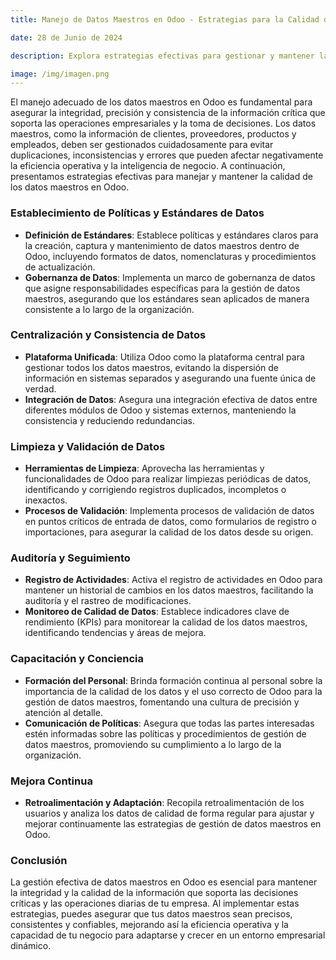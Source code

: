 ```yaml
---
title: Manejo de Datos Maestros en Odoo - Estrategias para la Calidad de Datos

date: 28 de Junio de 2024

description: Explora estrategias efectivas para gestionar y mantener la calidad de los datos maestros en Odoo, asegurando la integridad, precisión y consistencia de la información crítica para la toma de decisiones y operaciones empresariales eficientes.

image: /img/imagen.png
---
```


El manejo adecuado de los datos maestros en Odoo es fundamental para asegurar la integridad, precisión y consistencia de la información crítica que soporta las operaciones empresariales y la toma de decisiones. Los datos maestros, como la información de clientes, proveedores, productos y empleados, deben ser gestionados cuidadosamente para evitar duplicaciones, inconsistencias y errores que pueden afectar negativamente la eficiencia operativa y la inteligencia de negocio. A continuación, presentamos estrategias efectivas para manejar y mantener la calidad de los datos maestros en Odoo.

### **Establecimiento de Políticas y Estándares de Datos**

- **Definición de Estándares**: Establece políticas y estándares claros para la creación, captura y mantenimiento de datos maestros dentro de Odoo, incluyendo formatos de datos, nomenclaturas y procedimientos de actualización.
- **Gobernanza de Datos**: Implementa un marco de gobernanza de datos que asigne responsabilidades específicas para la gestión de datos maestros, asegurando que los estándares sean aplicados de manera consistente a lo largo de la organización.

### **Centralización y Consistencia de Datos**

- **Plataforma Unificada**: Utiliza Odoo como la plataforma central para gestionar todos los datos maestros, evitando la dispersión de información en sistemas separados y asegurando una fuente única de verdad.
- **Integración de Datos**: Asegura una integración efectiva de datos entre diferentes módulos de Odoo y sistemas externos, manteniendo la consistencia y reduciendo redundancias.

### **Limpieza y Validación de Datos**

- **Herramientas de Limpieza**: Aprovecha las herramientas y funcionalidades de Odoo para realizar limpiezas periódicas de datos, identificando y corrigiendo registros duplicados, incompletos o inexactos.
- **Procesos de Validación**: Implementa procesos de validación de datos en puntos críticos de entrada de datos, como formularios de registro o importaciones, para asegurar la calidad de los datos desde su origen.

### **Auditoría y Seguimiento**

- **Registro de Actividades**: Activa el registro de actividades en Odoo para mantener un historial de cambios en los datos maestros, facilitando la auditoría y el rastreo de modificaciones.
- **Monitoreo de Calidad de Datos**: Establece indicadores clave de rendimiento (KPIs) para monitorear la calidad de los datos maestros, identificando tendencias y áreas de mejora.

### **Capacitación y Conciencia**

- **Formación del Personal**: Brinda formación continua al personal sobre la importancia de la calidad de los datos y el uso correcto de Odoo para la gestión de datos maestros, fomentando una cultura de precisión y atención al detalle.
- **Comunicación de Políticas**: Asegura que todas las partes interesadas estén informadas sobre las políticas y procedimientos de gestión de datos maestros, promoviendo su cumplimiento a lo largo de la organización.

### **Mejora Continua**

- **Retroalimentación y Adaptación**: Recopila retroalimentación de los usuarios y analiza los datos de calidad de forma regular para ajustar y mejorar continuamente las estrategias de gestión de datos maestros en Odoo.

### **Conclusión**

La gestión efectiva de datos maestros en Odoo es esencial para mantener la integridad y la calidad de la información que soporta las decisiones críticas y las operaciones diarias de tu empresa. Al implementar estas estrategias, puedes asegurar que tus datos maestros sean precisos, consistentes y confiables, mejorando así la eficiencia operativa y la capacidad de tu negocio para adaptarse y crecer en un entorno empresarial dinámico.